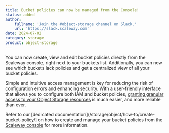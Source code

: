 ```yaml
---
title: Bucket policies can now be managed from the Console!
status: added
author:
    fullname: 'Join the #object-storage channel on Slack.'
    url: 'https://slack.scaleway.com'
date: 2024-07-02
category: storage
product: object-storage
---
```


You can now create, view and edit bucket policies directly from the Scaleway console, right next to your buckets list. Additionally, you can now see which buckets lack policies and get a centralized view of all your bucket policies. 

Simple and intuitive access management is key for reducing the risk of configuration errors and enhancing security. With a user-friendly interface that allows you to configure both IAM and bucket policies, [granting granular access to your Object Storage resources](/storage/object/api-cli/combining-iam-and-object-storage/) is much easier, and more reliable than ever. 

Refer to our [dedicated documentation](/storage/object/how-to/create-bucket-policy/] on how to create and manage your bucket policies from the [Scaleway console](http://console.scaleway.com) for more information.

